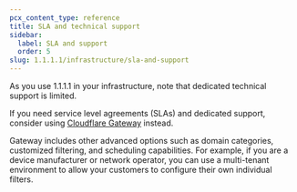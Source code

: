 ```yaml
---
pcx_content_type: reference
title: SLA and technical support
sidebar:
  label: SLA and support
  order: 5
slug: 1.1.1.1/infrastructure/sla-and-support
---
```


As you use 1.1.1.1 in your infrastructure, note that dedicated technical support is limited.

If you need service level agreements (SLAs) and dedicated support, consider using [Cloudflare Gateway](/cloudflare-one/policies/gateway/) instead.

Gateway includes other advanced options such as domain categories, customized filtering, and scheduling capabilities. For example, if you are a device manufacturer or network operator, you can use a multi-tenant environment to allow your customers to configure their own individual filters.